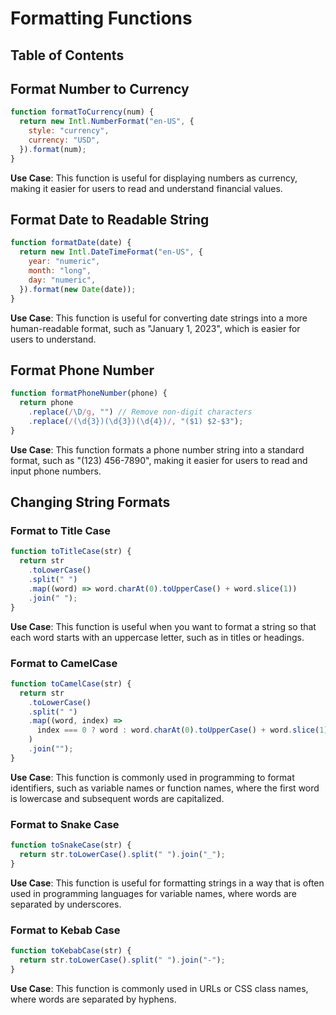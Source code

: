 
# Formatting Functions

## Table of Contents

## Format Number to Currency

```javascript
function formatToCurrency(num) {
  return new Intl.NumberFormat("en-US", {
    style: "currency",
    currency: "USD",
  }).format(num);
}
```

**Use Case**: This function is useful for displaying numbers as currency, making it easier for users to read and understand financial values.

## Format Date to Readable String

```javascript
function formatDate(date) {
  return new Intl.DateTimeFormat("en-US", {
    year: "numeric",
    month: "long",
    day: "numeric",
  }).format(new Date(date));
}
```

**Use Case**: This function is useful for converting date strings into a more human-readable format, such as "January 1, 2023", which is easier for users to understand.

## Format Phone Number

```javascript
function formatPhoneNumber(phone) {
  return phone
    .replace(/\D/g, "") // Remove non-digit characters
    .replace(/(\d{3})(\d{3})(\d{4})/, "($1) $2-$3");
}
```

**Use Case**: This function formats a phone number string into a standard format, such as "(123) 456-7890", making it easier for users to read and input phone numbers.

<BackToTop />

## Changing String Formats

### Format to Title Case

```javascript
function toTitleCase(str) {
  return str
    .toLowerCase()
    .split(" ")
    .map((word) => word.charAt(0).toUpperCase() + word.slice(1))
    .join(" ");
}
```

**Use Case**: This function is useful when you want to format a string so that each word starts with an uppercase letter, such as in titles or headings.

### Format to CamelCase

```javascript
function toCamelCase(str) {
  return str
    .toLowerCase()
    .split(" ")
    .map((word, index) =>
      index === 0 ? word : word.charAt(0).toUpperCase() + word.slice(1)
    )
    .join("");
}
```

**Use Case**: This function is commonly used in programming to format identifiers, such as variable names or function names, where the first word is lowercase and subsequent words are capitalized.

### Format to Snake Case

```javascript
function toSnakeCase(str) {
  return str.toLowerCase().split(" ").join("_");
}
```

**Use Case**: This function is useful for formatting strings in a way that is often used in programming languages for variable names, where words are separated by underscores.

### Format to Kebab Case

```javascript
function toKebabCase(str) {
  return str.toLowerCase().split(" ").join("-");
}
```

**Use Case**: This function is commonly used in URLs or CSS class names, where words are separated by hyphens.

<BackToTop />
